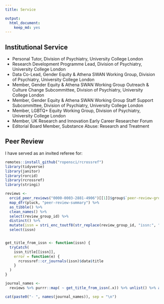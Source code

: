 ```yaml
---
title: Service

output:
  html_document:
    keep_md: yes
---
```

## Institutional Service

- Personal Tutor, Division of Psychiatry, University College London
- Research Development Programme Lead, Division of Psychiatry, University College London
- Data Co-Lead, Gender Equity & Athena SWAN Working Group, Division of Psychiatry, University College London
- Member, Gender Equity & Athena SWAN Working Group Outreach & Culture Change Subcommittee, Division of Psychiatry, University College London
- Member, Gender Equity & Athena SWAN Working Group Staff Support Subcommittee, Division of Psychiatry, University College London
- Member, LGBTQ+ Equity Working Group, Division of Psychiatry, University College London
- Member, UK Research and Innovation Early Career Researcher Forum
- Editorial Board Member, Substance Abuse: Research and Treatment

## Peer Review

I have served as an invited referee for:  

```r
remotes::install_github("ropensci/rcrossref")
library(tidyverse)
library(janitor)
library(rorcid)
library(rcrossref)
library(stringi)

reviews <-
  orcid_peer_reviews("0000-0003-2881-4906")[[1]]$group$`peer-review-group` %>%
  map_dfr(pluck, "peer-review-summary") %>%
  as_tibble() %>%
  clean_names() %>%
  select(review_group_id) %>%
  distinct() %>%
  mutate(issn = stri_enc_toutf8(str_replace(review_group_id, "issn:", ""))) %>%
  select(issn)


get_title_from_issn <- function(issn) {
  tryCatch(
    issn_title[[issn]],
    error = function(e) {
      rcrossref::cr_journals(issn)$data$title
    }
  )
}

journal_names <-
  reviews %>% purrr::map( ~ get_title_from_issn(.x)) %>% unlist() %>% as_tibble() %>% mutate(value = gsub("Men s", "Men's", value)) %>% arrange(value) %>% mutate(value = str_squish(value)) %>% pivot_wider(names_from = value)

cat(paste0("- ", names(journal_names)), sep = "\n")
```  
